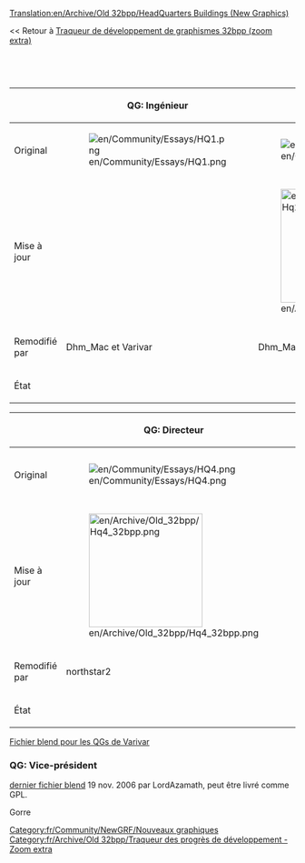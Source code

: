 [[Translation:en/Archive/Old 32bpp/HeadQuarters Buildings (New Graphics)]]


<< Retour à [[fr/Archive/Old 32bpp/Traqueur de développement de graphismes 32bpp (zoom extra)|Traqueur de développement de graphismes 32bpp (zoom extra)]]

<div><div style="display: table-cell; width:100%">{{fr/Archive/Old 32bpp/Barre de progression du traqueur 32bpp|quartier général}}</div><div style="display: table-cell">&nbsp;</div></div>


{{fr/Archive/Old 32bpp/Clé de sprite du tracker}}


{| border=1 style="background:#e7ebff;"
!
!QG: Ingénieur
!QG: Gestionnaire de trafic
!QG: Coordinateur de trafic
|-
!Original
|[[File:en/Community/Essays/HQ1.png]]
|[[File:en/Community/Essays/HQ2.png]]
|[[File:en/Community/Essays/HQ3.png]]
|-
!Mise à jour
|
|[[File:en/Archive/Old 32bpp/Hq2 32bpp.png|200px]]
|[[File:en/Archive/Old 32bpp/Hq3 32bpp.png|200px]]
|-
!Remodifié par
|Dhm_Mac et Varivar
|Dhm_Mac et Varivar
|Dhm_Mac et Varivar
|-
!État
{{fr/Archive/Old 32bpp/Fait}}
{{fr/Archive/Old 32bpp/Fait}}
{{fr/Archive/Old 32bpp/Fait}}
|}

{| border=1 style="background:#e7ebff;"
!
!QG: Directeur
!QG: Vice-président
!Statue
|-
!Original
|[[File:en/Community/Essays/HQ4.png]]
|[[File:en/Community/Essays/HQ5.png]]
|[[File:en/Archive/Old 32bpp/Company Statue.png]]
|-
!Mise à jour
|[[File:en/Archive/Old 32bpp/Hq4 32bpp.png|200px]]
|
|[[File:en/Archive/Old 32bpp/Statue2.png|200px]]
|-
!Remodifié par
|northstar2
|
|Dhm_Mac
|-
!État
{{fr/Archive/Old 32bpp/Fait}}
{{fr/Archive/Old 32bpp/Non réclamé}}
{{fr/Archive/Old 32bpp/Fait}}
|}

[http://www.tt-forums.net/viewtopic.php?p=732303#p732303 Fichier blend pour les QGs de Varivar]
===QG: Vice-président===
[http://www.tt-forums.net/viewtopic.php?p=670788#p670788 dernier fichier blend] 19 nov. 2006 par LordAzamath, peut être livré comme GPL.

Gorre


{{fr/Community/NewGRF/Navbox Développement graphique}}

[[Category:fr/Community/NewGRF/Nouveaux graphiques]][[Category:fr/Archive/Old 32bpp/Traqueur des progrès de développement - Zoom extra]]